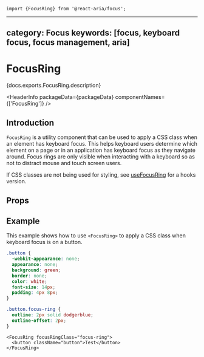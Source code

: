 <!-- Copyright 2020 Adobe. All rights reserved.
This file is licensed to you under the Apache License, Version 2.0 (the "License");
you may not use this file except in compliance with the License. You may obtain a copy
of the License at http://www.apache.org/licenses/LICENSE-2.0
Unless required by applicable law or agreed to in writing, software distributed under
the License is distributed on an "AS IS" BASIS, WITHOUT WARRANTIES OR REPRESENTATIONS
OF ANY KIND, either express or implied. See the License for the specific language
governing permissions and limitations under the License. -->



```tsx import
import {FocusRing} from '@react-aria/focus';
```

---
category: Focus
keywords: [focus, keyboard focus, focus management, aria]
---

# FocusRing

<p>{docs.exports.FocusRing.description}</p>

<HeaderInfo
  packageData={packageData}
  componentNames={['FocusRing']} />

## Introduction

`FocusRing` is a utility component that can be used to apply a CSS class when an element has keyboard focus.
This helps keyboard users determine which element on a page or in an application has keyboard focus as they
navigate around. Focus rings are only visible when interacting with a keyboard so as not to distract mouse
and touch screen users.

If CSS classes are not being used for styling, see [useFocusRing](useFocusRing.html) for a hooks version.

## Props

<PropTable links={docs.links} component={docs.exports.FocusRing} />

## Example

This example shows how to use `<FocusRing>` to apply a CSS class when keyboard focus is on a button.

```css
.button {
  -webkit-appearance: none;
  appearance: none;
  background: green;
  border: none;
  color: white;
  font-size: 14px;
  padding: 4px 8px;
}

.button.focus-ring {
  outline: 2px solid dodgerblue;
  outline-offset: 2px;
}
```

```tsx example
<FocusRing focusRingClass="focus-ring">
  <button className="button">Test</button>
</FocusRing>
```
